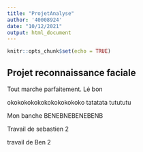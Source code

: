 ```yaml
---
title: "ProjetAnalyse"
author: '40008924'
date: "10/12/2021"
output: html_document
---
```


```r
knitr::opts_chunk$set(echo = TRUE)
```

## Projet reconnaissance faciale

Tout marche parfaitement.
Lé bon


okokokokokokokokokokoko
tatatata
tutututu

Mon banche
BENEBNEBENEBENB


Travail de sebastien 2

travail de Ben 2


